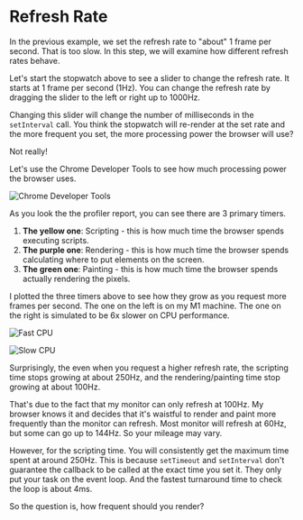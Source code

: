 # Refresh Rate

In the previous example, we set the refresh rate to "about" 1 frame per second.
That is too slow. In this step, we will examine how different refresh rates behave.

Let's start the stopwatch above to see a slider to change the refresh rate.
It starts at 1 frame per second (1Hz). You can change the refresh rate by dragging
the slider to the left or right up to 1000Hz.

Changing this slider will change the number of milliseconds in the `setInterval` call.
You think the stopwatch will re-render at the set rate and the more frequent you set,
the more processing power the browser will use?

Not really!

Let's use the Chrome Developer Tools to see how much processing power the browser uses.

![Chrome Developer Tools](/figures/chrome-debugger-profiling.png)

As you look the the profiler report, you can see there are 3 primary timers.

1. **The yellow one**: Scripting - this is how much time the browser spends executing scripts.
2. **The purple one**: Rendering - this is how much time the browser spends calculating where to put elements on the screen.
3. **The green one**: Painting - this is how much time the browser spends actually rendering the pixels.

I plotted the three timers above to see how they grow as you request more frames per second.
The one on the left is on my M1 machine.
The one on the right is simulated to be 6x slower on CPU performance.

<div className="grid grid-cols-2 mb-2">
  <div>

![Fast CPU](/figures/refresh-rate-fast-cpu.png)

  </div>

  <div>

![Slow CPU](/figures/refresh-rate-slow-cpu.png)

  </div>

</div>

Surprisingly, the even when you request a higher refresh rate, the scripting time stops growing at about 250Hz,
and the rendering/painting time stop growing at about 100Hz.

That's due to the fact that my monitor can only refresh at 100Hz.
My browser knows it and decides that it's waistful to render and paint more frequently than the monitor can refresh.
Most monitor will refresh at 60Hz, but some can go up to 144Hz. So your mileage may vary.

However, for the scripting time. You will consistently get the maximum time spent at around 250Hz.
This is because `setTimeout` and `setInterval` don't guarantee the callback to be called at the exact time you set it.
They only put your task on the event loop. And the fastest turnaround time to check the loop is about 4ms.

So the question is, how frequent should you render?
